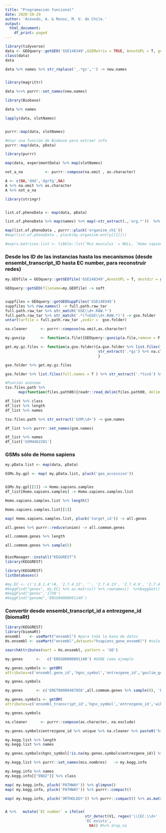 ```yaml
---
title: "Programación funcional"
date: 2020-10-29
author: 'Acevedo, A. & Munoz, M. U. de Chile.'
output:
  html_document:
    df_print: paged
---
```


```r
library(tidyverse)
data <- GEOquery::getGEO('GSE148349',GSEMatrix = TRUE, AnnotGPL = T, getGPL = TRUE )
class(data)
data
```

```r
data %>% names %>% str_replace('_.*gz','') -> new.names 


library(magrittr)

data %<>% purrr::set_names(new.names)
```

```r
library(Biobase)

data %>% names

lapply(data, slotNames)


purrr::map(data, slotNames)

#Usar una función de Biobase para extraer info
purrr::map(data, pData)

library(purrr)

map(data, experimentData) %>% map(slotNames)

not_a_na          <- purrr::compose(na.omit , as.character)

A <- c(NA,'ddd','dgrfg',NA)
A %>% na.omit %>% as.character
A %>% not_a_na
```


```r
library(stringr)


list.of.phenoData <- map(data, pData)

list.of.phenoData %>% map(names) %>% map(~str_extract(.,'org.*'))  %>% map(not_a_na) -> my.organism.entry

map(list.of.phenoData , purrr::pluck('organism_ch1'))
#map(list.of.phenoData , pluck(my.organism.entry[[1]]))
```

```r
#exprs.matrices.list <- tibble::lst(`Mus musculus` = NULL, `Homo sapiens` = NULL)

```

### Desde los ID de las instancias hasta los mecanismos (desde ensembl_transcript_ID hasta EC number, para reconstruir redes)

```r

my.GEOfile = GEOquery::getGEOfile('GSE148349',AnnotGPL = T, destdir = getwd())

GEOquery::getGEO(filename=my.GEOfile) -> soft


suppfiles = GEOquery::getGEOSuppFiles('GSE148349')
suppfiles %>% row.names() -> full.path.raw_tar
full.path.raw_tar %>% str_match('GSE\\d+.RAW.*') 
full.path.raw_tar %>% str_match('.*(?=GSE\\d+.RAW.*)') -> gse.folder
untar(tarfile = full.path.raw_tar ,exdir =  gse.folder)
```
```r
na.cleaner      <- purrr::compose(na.omit,as.character)

my.gunzip       <- function(a.file){GEOquery::gunzip(a.file,remove = F, overwrite = T)}

get.my.gz.files <- function(a.gse.folder){a.gse.folder %>% list.files(full.names = T ) %>% 
                                          str_extract('.*gz') %>% na.cleaner %>% map(my.gunzip)
                                          }

gse.folder %>% get.my.gz.files

gse.folder %>% list.files(full.names = T ) %>% str_extract('.*tsv$') %>%  na.cleaner -> tsv.files.path

#Función anónima
tsv.files.path %>%
      map(function(files.path00){readr::read_delim(files.path00, delim = '\t', skip = 0,col_names = TRUE)}) -> df_list #

df_list %>% class
df_list %>% length
df_list %>% names
```


```r
tsv.files.path %>% str_extract('GSM\\d+') -> gsm.names

df_list %<>% purrr::set_names(gsm.names)

df_list %>% names
df_list['GSM4462281']

```

### GSMs sólo de Homo sapiens
```r

my.pData.list <- map(data, pData)

GSMs.by.gpl <- map( my.pData.list, pluck('geo_accession'))


GSMs.by.gpl[[2]] -> Homo.sapiens.samples
df_list[Homo.sapiens.samples] -> Homo.sapiens.samples.list

Homo.sapiens.samples.list %>% length()

Homo.sapiens.samples.list[[1]]
```

```r

map( Homo.sapiens.samples.list, pluck('target_id')) -> all.genes

all.genes %>% purrr::reduce(union) -> all.commom.genes

all.commom.genes %>% length

all.commom.genes %>% sample(5)
```


### 
```r
BiocManager::install("KEGGREST")
library(KEGGREST)
```


```r
library(KEGGREST)
listDatabases()

#my.EC <- c('1.8.1.4')#, '2.7.4.12', '', '2.7.4.13', '2.7.4.9', '2.7.4.9') 
#keggFind("genes", my.EC) %>% as.matrix() %>% rownames()  %>%keggGet() -> found.kegg
#keggFind("genes",'1738')
#keggFind("genome",'ENSG00000091140')
```
### Convertir desde ensembl_transcript_id a entrezgene_id (biomaRt)
```r
library(KEGGREST)
library(biomaRt)
ensembl    <- useMart("ensembl") #para toda la base de datos
Hs.ensembl <- useMart("ensembl",dataset="hsapiens_gene_ensembl") #solo Humano

searchAttributes(mart = Hs.ensembl, pattern = 'GO')
```

```r
my.genes      <-   c('ENSG00000091140') #GENE como ejemplo

my.genes.symbols <- getBM(
attributes=c('ensembl_gene_id','hgnc_symbol','entrezgene_id','goslim_goa_description'),filters ='ensembl_gene_id',values = my.genes,mart = Hs.ensembl)

my.genes.symbols

```

```r


my.genes      <- c('ENST00000487058',all.commom.genes %>% sample(8), 'ENST00000535366')

my.genes.symbols <- getBM(
attributes=c('ensembl_transcript_id','hgnc_symbol','entrezgene_id','wikigene_description','goslim_goa_description'),filters ='ensembl_transcript_id',values = my.genes,mart = Hs.ensembl)

my.genes.symbols
```
```r
na.cleaner      <- purrr::compose(as.character, na.exclude)

my.genes.symbols$entrezgene_id %>% unique %>% na.cleaner %>% paste0('hsa:',.) %>% keggGet -> my.kegg.list

my.kegg.list %>% length
my.kegg.list %>% names

my.genes.symbols$hgnc_symbol[!is.na(my.genes.symbols$entrezgene_id)] %>% unique -> mis.nombres

my.kegg.list %>% purrr::set_names(mis.nombres)   -> my.kegg.info

my.kegg.info %>% names
my.kegg.info[["ENO2"]] %>% class

map( my.kegg.info, pluck('PATHWAY')) %>% glimpse()
map( my.kegg.info, pluck('PATHWAY')) %>% purrr::compact() 
```


```r


map( my.kegg.info, pluck('ORTHOLOGY')) %>% purrr::compact() %>% as.matrix() %>% as.data.frame() %>% unnest -> A


A %>%   mutate(`EC number` = ifelse(
                                    str_detect(V1, regex('\\[EC.\\d+' , ignore_case = T)), 
                                    'EC exists', 
                                      NA)) #%>% drop_na
```




